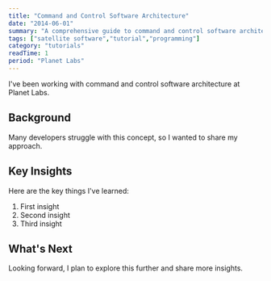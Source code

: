 ```yaml
---
title: "Command and Control Software Architecture"
date: "2014-06-01"
summary: "A comprehensive guide to command and control software architecture. Learn the fundamentals and best practices."
tags: ["satellite software","tutorial","programming"]
category: "tutorials"
readTime: 1
period: "Planet Labs"
---
```


I've been working with command and control software architecture at Planet Labs.

## Background

Many developers struggle with this concept, so I wanted to share my approach.

## Key Insights

Here are the key things I've learned:

1. First insight
2. Second insight
3. Third insight

## What's Next

Looking forward, I plan to explore this further and share more insights.

